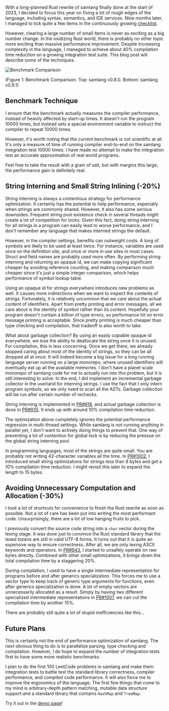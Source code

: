 
With a long-planned Rust rewrite of samlang finally done at the start of 2023, I decided to focus this year on fixing a lot of rough edges of the language, including syntax, semantics, and IDE services. Nine months later, I managed to tick quite a few items in the continuously growing [checklist](https://github.com/SamChou19815/samlang/issues/921).

However, clearing a large number of small items is never as exciting as a big number change. In the oxidizing Rust world, there is probably no other topic more exciting than massive performance improvement. Despite increasing complexity in the language, I managed to achieve about 40% compilation time reduction on a growing integration test suite. This blog post will describe some of the techniques.

![Benchmark Comparison](/blog/2023-09-23-samlang-perf-opt/comparison.png)

(Figure 1: Benchmark Comparison. Top: samlang v0.8.0. Bottom: samlang v0.9.1)

## Benchmark Technique

I ensure that the benchmark actually measures the compiler performance, instead of heavily affected by start-up times. It doesn't run the program 10000 times, but instead sets a special environment variable to instruct the compiler to repeat 10000 times.

However, it's worth noting that the current benchmark is not scientific at all. It's only a measure of time of running compiler end-to-end on the samlang integration test 10000 times. I have made no attempt to make the integration test an accurate approximation of real world programs.

Feel free to take the result with a grain of salt, but with margins this large, the performance gain is definitely real.

## String Interning and Small String Inlining (-20%)

String interning is always a contentious strategy for performance optimization. It certainly has the potential to help performance, especially when strings are commonly shared. However, it also has some serious downsides. Frequent string pool existence check in several threads might create a lot of competition for locks. Given this fact, doing string interning for all strings in a program can easily lead to worse performance, and I don't remember any language that makes interned strings the default.

However, in the compiler settings, benefits can outweight costs. A long of symbols are likely to be used at least twice. For instance, variables are used once on the definition site, and once or more in use sites in most cases. Struct and field names are probably used more often. By performing string interning and returning an opaque id, we can make copying significant cheaper by avoiding reference counting, and making comparison much cheaper since it's just a simple integer comparison, which helps performance of symbol lookup table.

Using an opaque id for strings everywhere introduces new problems as well. It causes more indirections when we want to inspect the contents of strings. Fortunately, it is relatively uncommon that we care about the actual content of identifiers. Apart from pretty printing and error messages, all we care about is the identity of symbol rather than its content. Hopefully your program doesn't contain a billion of type errors, so performance hit on error message printing is acceptable. Since pretty printing is much cheaper than type checking and compilation, that tradeoff is also worth to take.

What about garbage collection? By using an easily copiable opaque id everywhere, we lose the ability to deallocate the string once it is unused. For compilation, this is less concerning. Once we get there, we already stopped caring about most of the identity of strings, so they can be all dropped all at once. It will indeed become a big issue for a long running language server running on a large monorepo, where unused identifiers will eventually eat up all the available memories. I don't have a planet scale monorepo of samlang code for me to actually run into this problem, but it is still interesting to solve. In the end, I did implement an incremental garbage collector in the userland for interning strings. I use the fact that I only intern program symbols, so we only need to scan all the ASTs. Garbage collection will be run after certain number of rechecks.

String interning is implemented in [PR#918](https://github.com/SamChou19815/samlang/pull/918), and actual garbage collection is done in [PR#935](https://github.com/SamChou19815/samlang/pull/935). It ends up with around 10% compilation time reduction.

The optimization above completely ignores the potential performance regression in multi-thread settings. While samlang is not running anything in parallel yet, I don't want to actively doing things to prevent that. One way of preventing a lot of contention for global lock is by reducing the pressue on the global string interning pool.

In programming languages, most of the strings are quite small. You are probably not writing 42-character variables all the time. In [PR#1002](https://github.com/SamChou19815/samlang/pull/1002), I introduced small string optimizations for strings less than 8 bytes and got a 10% compilation time reduction. I might revisit this later to expand the length to 15 bytes.

## Avoiding Unnecessary Computation and Allocation (-30%)

I took a lot of shortcuts for convenience to finish the Rust rewrite as soon as possible. Not a lot of care has been put into writing the most performant code. Unsurprisingly, there are a lot of low hanging fruits to pick.

I previously convert the source code string into a `char` vector during the lexing stage. It was done just to convince the Rust standard library that the lexed tozens are still in valid UTF-8 forms. It turns out that it is quite an expensive way to ensure correctness. After all, we are only lexing ASCII keywords and operators. In [PR#943](https://github.com/SamChou19815/samlang/pull/943), I started to unsafely operate on raw bytes directly. Combined with other small optimizations, it brings down the total compilation time by a staggering 20%.

During compilation, I used to have a single intermediate representation for programs before and after generics specialization. This forces me to use a vector type to keep track of generic type arguments for functions, even after generics specialization is done. A lot of empty vectors are unnecessarily allocated as a result. Simply by having two different specialized intermediate representations in [PR#1007](https://github.com/SamChou19815/samlang/pull/1007), we can cut the compilation time by another 15%.

There are probably still quite a lot of stupid inefficiencies like this...

## Future Plans

This is certainly not the end of performance optimization of samlang. The next obvious thing to do is to parallelize parsing, type checking and compilation. However, I do hope to expand the number of integration tests first to have some more realistic benchmarks.

I plan to do the first 100 LeetCode problems in samlang and make them integration tests to battle test the standard library correctness, compiler performance, and compiled code performance. It will also force me to improve the ergonomics of the language. The first few things that come to my mind is arbitrary-depth pattern matching, mutable data structure support and a standard library that contains `HashMap` and `TreeMap`.

Try it out in the [demo page](https://samlang.io/demo)!
